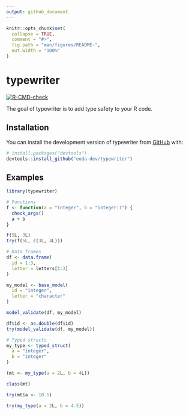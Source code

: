 ```yaml
---
output: github_document
---
```


<!-- README.md is generated from README.Rmd. Please edit that file -->

```r
knitr::opts_chunk$set(
  collapse = TRUE,
  comment = "#>",
  fig.path = "man/figures/README-",
  out.width = "100%"
)
```

# typewriter

<!-- badges: start -->
[![R-CMD-check](https://github.com/eoda-dev/typewriter/actions/workflows/R-CMD-check.yaml/badge.svg)](https://github.com/eoda-dev/typewriter/actions/workflows/R-CMD-check.yaml)
<!-- badges: end -->

The goal of typewriter is to add type safety to your R code.

## Installation

You can install the development version of typewriter from [GitHub](https://github.com/) with:

``` r
# install.packages("devtools")
devtools::install_github("eoda-dev/typewriter")
```

## Examples

```r
library(typewriter)

# Functions
f <- function(a = "integer", b = "integer:1") {
  check_args()
  a + b
}

f(5L, 3L)
try(f(5L, c(3L, 4L)))

# Data frames
df <- data.frame(
  id = 1:3,
  letter = letters[1:3]
)

my_model <- base_model(
  id = "integer",
  letter = "character"
)

model_validate(df, my_model)

df$id <- as.double(df$id)
try(model_validate(df, my_model))

# Typed structs
my_type <- typed_struct(
  a = "integer",
  b = "integer"
)

(mt <- my_type(a = 2L, b = 4L))

class(mt)

try(mt$a <- 10.5)

try(my_type(a = 2L, b = 4.5))
```
